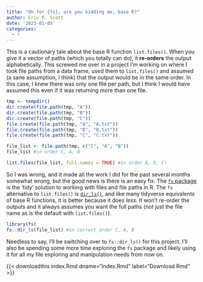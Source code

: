 ```yaml
---
title: "Oh for {fs}, are you kidding me, base R?"
author: Eric R. Scott
date: '2023-01-05'
categories:
  - r
---
```


This is a cautionary tale about the base R function `list.files()`.
When you give it a vector of paths (which you totally can do), it **re-orders** the output alphabetically.
This screwed me over in a project I'm working on where I took file paths from a data frame, used them to `list.files()` and assumed (a sane assumption, I think) that the output would be in the same order.
In this case, I knew there was only one file per path, but I think I would have assumed this even if it was returning more than one file.

```r
tmp <- tempdir()
dir.create(file.path(tmp, "A"))
dir.create(file.path(tmp, "B"))
dir.create(file.path(tmp, "C"))
file.create(file.path(tmp, "A", "A.txt"))
file.create(file.path(tmp, "B", "B.txt"))
file.create(file.path(tmp, "C", "C.txt"))

file_list <- file.path(tmp, c("C", "A", "B"))
file_list #in order C, A, B

list.files(file_list, full.names = TRUE) #in order A, B, C!
```

So I was wrong, and it made all the work I did for the past several months somewhat wrong, but the good news is there is an easy fix.
The [`fs` package](https://fs.r-lib.org/) is the 'tidy' solution to working with files and file paths in R.
The `fs` alternative to `list.files()` is [`dir_ls()`](https://fs.r-lib.org/reference/dir_ls.html), and like many tidyverse equivalents of base R functions, it is better because it does *less*.
It won't re-order the outputs and it always assumes you want the full paths (not just the file name as is the default with `list.files()`).

```r
library(fs)
fs::dir_ls(file_list) #in correct order C, A, B
```

Needless to say, I'll be switching over to `fs::dir_ls()` for this project.
I'll also be spending some more time exploring the `fs` package and likely using it for all my file exploring and manipulation needs from now on.

{{< downloadthis index.Rmd dname="index.Rmd" label="Download Rmd" >}}
